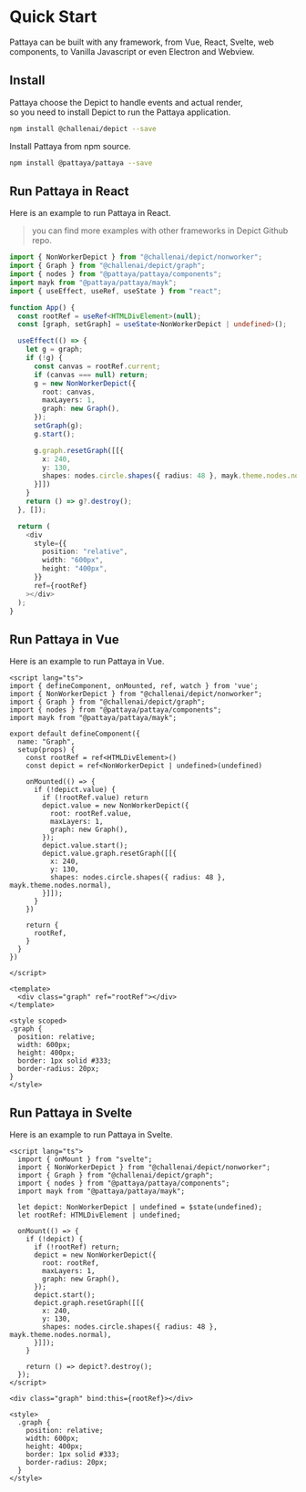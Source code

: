 # Quick Start

Pattaya can be built with any framework, from Vue, React, Svelte, web components, to Vanilla Javascript or even Electron and Webview.  

## Install

Pattaya choose the Depict to handle events and actual render,  
so you need to install Depict to run the Pattaya application.

```bash
npm install @challenai/depict --save
```

Install Pattaya from npm source.

```bash
npm install @pattaya/pattaya --save
```

## Run Pattaya in React 

Here is an example to run Pattaya in React.

> you can find more examples with other frameworks in Depict Github repo.

```ts
import { NonWorkerDepict } from "@challenai/depict/nonworker";
import { Graph } from "@challenai/depict/graph";
import { nodes } from "@pattaya/pattaya/components";
import mayk from "@pattaya/pattaya/mayk";
import { useEffect, useRef, useState } from "react";

function App() {
  const rootRef = useRef<HTMLDivElement>(null);
  const [graph, setGraph] = useState<NonWorkerDepict | undefined>();

  useEffect(() => {
    let g = graph;
    if (!g) {
      const canvas = rootRef.current;
      if (canvas === null) return;
      g = new NonWorkerDepict({
        root: canvas,
        maxLayers: 1,
        graph: new Graph(),
      });
      setGraph(g);
      g.start();

      g.graph.resetGraph([[{
        x: 240,
        y: 130,
        shapes: nodes.circle.shapes({ radius: 48 }, mayk.theme.nodes.normal),
      }]])
    }
    return () => g?.destroy();
  }, []);

  return (
    <div
      style={{
        position: "relative",
        width: "600px",
        height: "400px",
      }}
      ref={rootRef}
    ></div>
  );
}
```

## Run Pattaya in Vue 

Here is an example to run Pattaya in Vue.

```vue
<script lang="ts">
import { defineComponent, onMounted, ref, watch } from 'vue';
import { NonWorkerDepict } from "@challenai/depict/nonworker";
import { Graph } from "@challenai/depict/graph";
import { nodes } from "@pattaya/pattaya/components";
import mayk from "@pattaya/pattaya/mayk";

export default defineComponent({
  name: "Graph",
  setup(props) {
    const rootRef = ref<HTMLDivElement>()
    const depict = ref<NonWorkerDepict | undefined>(undefined)

    onMounted(() => {
      if (!depict.value) {
        if (!rootRef.value) return
        depict.value = new NonWorkerDepict({
          root: rootRef.value,
          maxLayers: 1,
          graph: new Graph(),
        });
        depict.value.start();
        depict.value.graph.resetGraph([[{
          x: 240,
          y: 130,
          shapes: nodes.circle.shapes({ radius: 48 }, mayk.theme.nodes.normal),
        }]]);
      }
    })

    return {
      rootRef,
    }
  }
})

</script>

<template>
  <div class="graph" ref="rootRef"></div>
</template>

<style scoped>
.graph {
  position: relative;
  width: 600px;
  height: 400px;
  border: 1px solid #333;
  border-radius: 20px;
}
</style>
```

## Run Pattaya in Svelte 

Here is an example to run Pattaya in Svelte.

```svelte
<script lang="ts">
  import { onMount } from "svelte";
  import { NonWorkerDepict } from "@challenai/depict/nonworker";
  import { Graph } from "@challenai/depict/graph";
  import { nodes } from "@pattaya/pattaya/components";
  import mayk from "@pattaya/pattaya/mayk";

  let depict: NonWorkerDepict | undefined = $state(undefined);
  let rootRef: HTMLDivElement | undefined;

  onMount(() => {
    if (!depict) {
      if (!rootRef) return;
      depict = new NonWorkerDepict({
        root: rootRef,
        maxLayers: 1,
        graph: new Graph(),
      });
      depict.start();
      depict.graph.resetGraph([[{
        x: 240,
        y: 130,
        shapes: nodes.circle.shapes({ radius: 48 }, mayk.theme.nodes.normal),
      }]]);
    }

    return () => depict?.destroy();
  });
</script>

<div class="graph" bind:this={rootRef}></div>

<style>
  .graph {
    position: relative;
    width: 600px;
    height: 400px;
    border: 1px solid #333;
    border-radius: 20px;
  }
</style>
```